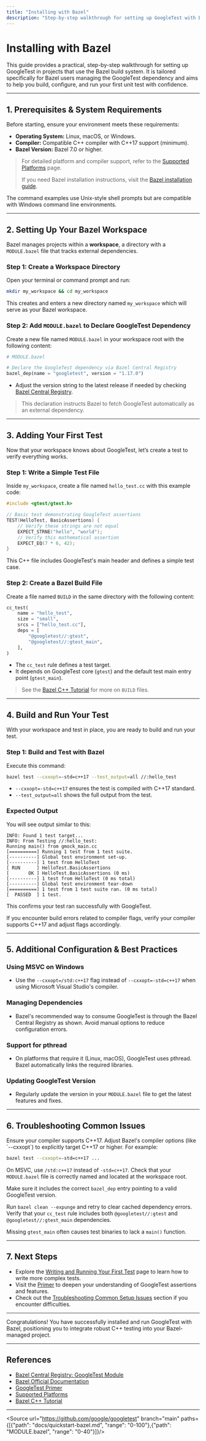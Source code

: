 ```yaml
---
title: "Installing with Bazel"
description: "Step-by-step walkthrough for setting up GoogleTest with Bazel. Addresses Bazel users' specific workflows for incorporating and managing the GoogleTest dependency."
---
```


# Installing with Bazel

This guide provides a practical, step-by-step walkthrough for setting up GoogleTest in projects that use the Bazel build system. It is tailored specifically for Bazel users managing the GoogleTest dependency and aims to help you build, configure, and run your first unit test with confidence.

---

## 1. Prerequisites & System Requirements

Before starting, ensure your environment meets these requirements:

- **Operating System:** Linux, macOS, or Windows.
- **Compiler:** Compatible C++ compiler with C++17 support (minimum).
- **Bazel Version:** Bazel 7.0 or higher.

> For detailed platform and compiler support, refer to the [Supported Platforms](../setup-prerequisites-installation/prerequisites-supported-platforms) page.
>
> If you need Bazel installation instructions, visit the [Bazel installation guide](https://bazel.build/install).

<Note>
The command examples use Unix-style shell prompts but are compatible with Windows command line environments.
</Note>

---

## 2. Setting Up Your Bazel Workspace

Bazel manages projects within a **workspace**, a directory with a `MODULE.bazel` file that tracks external dependencies.

### Step 1: Create a Workspace Directory

Open your terminal or command prompt and run:

```bash
mkdir my_workspace && cd my_workspace
```

This creates and enters a new directory named `my_workspace` which will serve as your Bazel workspace.

### Step 2: Add `MODULE.bazel` to Declare GoogleTest Dependency

Create a new file named `MODULE.bazel` in your workspace root with the following content:

```python
# MODULE.bazel

# Declare the GoogleTest dependency via Bazel Central Registry
bazel_dep(name = "googletest", version = "1.17.0")
```

- Adjust the version string to the latest release if needed by checking [Bazel Central Registry](https://registry.bazel.build/modules/googletest).

> This declaration instructs Bazel to fetch GoogleTest automatically as an external dependency.

---

## 3. Adding Your First Test

Now that your workspace knows about GoogleTest, let’s create a test to verify everything works.

### Step 1: Write a Simple Test File

Inside `my_workspace`, create a file named `hello_test.cc` with this example code:

```cpp
#include <gtest/gtest.h>

// Basic test demonstrating GoogleTest assertions
TEST(HelloTest, BasicAssertions) {
    // Verify these strings are not equal
    EXPECT_STRNE("hello", "world");
    // Verify this mathematical assertion
    EXPECT_EQ(7 * 6, 42);
}
```

This C++ file includes GoogleTest's main header and defines a simple test case.

### Step 2: Create a Bazel Build File

Create a file named `BUILD` in the same directory with the following content:

```python
cc_test(
    name = "hello_test",
    size = "small",
    srcs = ["hello_test.cc"],
    deps = [
        "@googletest//:gtest",
        "@googletest//:gtest_main",
    ],
)
```

- The `cc_test` rule defines a test target.
- It depends on GoogleTest core (`gtest`) and the default test main entry point (`gtest_main`).

> See the [Bazel C++ Tutorial](https://docs.bazel.build/versions/main/tutorial/cpp.html) for more on `BUILD` files.

---

## 4. Build and Run Your Test

With your workspace and test in place, you are ready to build and run your test.

### Step 1: Build and Test with Bazel

Execute this command:

```bash
bazel test --cxxopt=-std=c++17 --test_output=all //:hello_test
```

- `--cxxopt=-std=c++17` ensures the test is compiled with C++17 standard.
- `--test_output=all` shows the full output from the test.

### Expected Output

You will see output similar to this:

```
INFO: Found 1 test target...
INFO: From Testing //:hello_test:
Running main() from gmock_main.cc
[==========] Running 1 test from 1 test suite.
[----------] Global test environment set-up.
[----------] 1 test from HelloTest
[ RUN      ] HelloTest.BasicAssertions
[       OK ] HelloTest.BasicAssertions (0 ms)
[----------] 1 test from HelloTest (0 ms total)
[----------] Global test environment tear-down
[==========] 1 test from 1 test suite ran. (0 ms total)
[  PASSED  ] 1 test.
```

This confirms your test ran successfully with GoogleTest.

<Check>
If you encounter build errors related to compiler flags, verify your compiler supports C++17 and adjust flags accordingly.
</Check>

---

## 5. Additional Configuration & Best Practices

### Using MSVC on Windows

- Use the `--cxxopt=/std:c++17` flag instead of `--cxxopt=-std=c++17` when using Microsoft Visual Studio's compiler.

### Managing Dependencies

- Bazel's recommended way to consume GoogleTest is through the Bazel Central Registry as shown. Avoid manual options to reduce configuration errors.

### Support for pthread

- On platforms that require it (Linux, macOS), GoogleTest uses pthread. Bazel automatically links the required libraries.

### Updating GoogleTest Version

- Regularly update the version in your `MODULE.bazel` file to get the latest features and fixes.

---

## 6. Troubleshooting Common Issues

<AccordionGroup title="Troubleshooting Bazel Installation and Build Issues">
<Accordion title="Build errors related to C++ standard version or compiler">
Ensure your compiler supports C++17. Adjust Bazel's compiler options (like `--cxxopt`) to explicitly target C++17 or higher. For example:

```bash
bazel test --cxxopt=-std=c++17 ...
```

On MSVC, use `/std:c++17` instead of `-std=c++17`.
</Accordion>
<Accordion title="Cannot find GoogleTest dependencies in Bazel">
Check that your `MODULE.bazel` file is correctly named and located at the workspace root.

Make sure it includes the correct `bazel_dep` entry pointing to a valid GoogleTest version.

Run `bazel clean --expunge` and retry to clear cached dependency errors.
</Accordion>
<Accordion title="Test binary does not run or exits early">
Verify that your `cc_test` rule includes both `@googletest//:gtest` and `@googletest//:gtest_main` dependencies.

Missing `gtest_main` often causes test binaries to lack a `main()` function.
</Accordion>
</AccordionGroup>

---

## 7. Next Steps

- Explore the [Writing and Running Your First Test](../configuration-validation/write-and-run-first-test) page to learn how to write more complex tests.
- Visit the [Primer](../../../primer.md) to deepen your understanding of GoogleTest assertions and features.
- Check out the [Troubleshooting Common Setup Issues](../configuration-validation/troubleshooting-common-issues) section if you encounter difficulties.


---

Congratulations! You have successfully installed and run GoogleTest with Bazel, positioning you to integrate robust C++ testing into your Bazel-managed project.


---

## References

- [Bazel Central Registry: GoogleTest Module](https://registry.bazel.build/modules/googletest)
- [Bazel Official Documentation](https://bazel.build/)
- [GoogleTest Primer](primer.md)
- [Supported Platforms](../setup-prerequisites-installation/prerequisites-supported-platforms)
- [Bazel C++ Tutorial](https://docs.bazel.build/versions/main/tutorial/cpp.html)


---

<Source url="https://github.com/google/googletest" branch="main" paths={[{"path": "docs/quickstart-bazel.md", "range": "0-100"},{"path": "MODULE.bazel", "range": "0-40"}]}/>